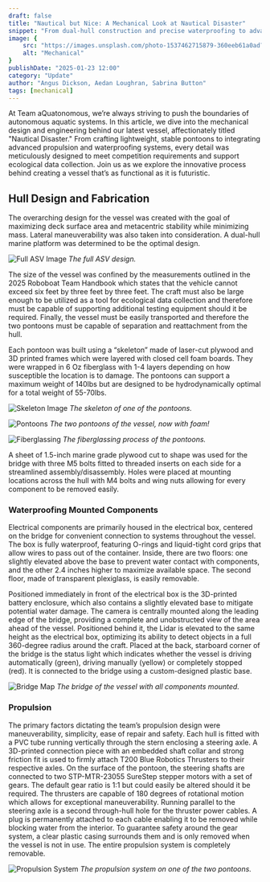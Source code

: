 ```yaml
---
draft: false
title: "Nautical but Nice: A Mechanical Look at Nautical Disaster"
snippet: "From dual-hull construction and precise waterproofing to advanced propulsion systems, our mechanical team showcases the cutting-edge techniques driving sustainable aquatic technology. Dive into the details of our eco-focused solutions and groundbreaking design process."
image: {
    src: "https://images.unsplash.com/photo-1537462715879-360eeb61a0ad?q=80&w=2138&auto=format&fit=crop&ixlib=rb-4.0.3&ixid=M3wxMjA3fDB8MHxwaG90by1wYWdlfHx8fGVufDB8fHx8fA%3D%3D",
    alt: "Mechanical"
}
publishDate: "2025-01-23 12:00"
category: "Update"
author: "Angus Dickson, Aedan Loughran, Sabrina Button"
tags: [mechanical]
---
```


At Team aQuatonomous, we’re always striving to push the boundaries of autonomous aquatic systems. In this article, we dive into the mechanical design and engineering behind our latest vessel, affectionately titled "Nautical Disaster." From crafting lightweight, stable pontoons to integrating advanced propulsion and waterproofing systems, every detail was meticulously designed to meet competition requirements and support ecological data collection. Join us as we explore the innovative process behind creating a vessel that’s as functional as it is futuristic.

## Hull Design and Fabrication
The overarching design for the vessel was created with the goal of maximizing deck surface area and metacentric stability while minimizing mass. Lateral maneuverability was also taken into consideration. A dual-hull marine platform was determined to be the optimal design.

![Full ASV Image](https://i.imgur.com/9XLtw4h.png)
*The full ASV design.*

The size of the vessel was confined by the measurements outlined in the 2025 Roboboat Team Handbook which states that the vehicle cannot exceed six feet by three feet by three feet. The craft must also be large enough to be utilized as a tool for ecological data collection and therefore must be capable of supporting additional testing equipment should it be required. Finally, the vessel must be easily transported and therefore the two pontoons must be capable of separation and reattachment from the hull.

Each pontoon was built using a “skeleton” made of laser-cut plywood and 3D printed frames which were layered with closed cell foam boards. They were wrapped in 6 Oz fiberglass with 1-4 layers depending on how susceptible the location is to damage. The pontoons can support a maximum weight of 140lbs but are designed to be hydrodynamically optimal for a total weight of 55-70lbs.

![Skeleton Image](https://i.imgur.com/PUROA3O.jpeg)
*The skeleton of one of the pontoons.*

![Pontoons](https://i.imgur.com/gkRSVsK.jpeg)
*The two pontoons of the vessel, now with foam!*

![Fiberglassing](https://i.imgur.com/EC3e9Qo.jpeg)
*The fiberglassing process of the pontoons.*

A sheet of 1.5-inch marine grade plywood cut to shape was used for the bridge with three M5 bolts fitted to threaded inserts on each side for a streamlined assembly/disassembly. Holes were placed at mounting locations across the hull with M4 bolts and wing nuts allowing for every component to be removed easily.

### Waterproofing Mounted Components
Electrical components are primarily housed in the electrical box, centered on the bridge for convenient connection to systems throughout the vessel. The box is fully waterproof, featuring O-rings and liquid-tight cord grips that allow wires to pass out of the container. Inside, there are two floors: one slightly elevated above the base to prevent water contact with components, and the other 2.4 inches higher to maximize available space. The second floor, made of transparent plexiglass, is easily removable.

Positioned immediately in front of the electrical box is the 3D-printed battery enclosure, which also contains a slightly elevated base to mitigate potential water damage. The camera is centrally mounted along the leading edge of the bridge, providing a complete and unobstructed view of the area ahead of the vessel. Positioned behind it, the Lidar is elevated to the same height as the electrical box, optimizing its ability to detect objects in a full 360-degree radius around the craft. Placed at the back, starboard corner of the bridge is the status light which indicates whether the vessel is driving automatically (green), driving manually (yellow) or completely stopped (red). It is connected to the bridge using a custom-designed plastic base.

![Bridge Map](https://i.imgur.com/jvNCw9x.png)
*The bridge of the vessel with all components mounted.*

### Propulsion
The primary factors dictating the team’s propulsion design were maneuverability, simplicity, ease of repair and safety. Each hull is fitted with a PVC tube running vertically through the stern enclosing a steering axle. A 3D-printed connection piece with an embedded shaft collar and strong friction fit is used to firmly attach T200 Blue Robotics Thrusters to their respective axles. On the surface of the pontoon, the steering shafts are connected to two STP-MTR-23055 SureStep stepper motors with a set of gears. The default gear ratio is 1:1 but could easily be altered should it be required. The thrusters are capable of 180 degrees of rotational motion which allows for exceptional maneuverability. Running parallel to the steering axle is a second through-hull hole for the thruster power cables. A plug is permanently attached to each cable enabling it to be removed while blocking water from the interior. To guarantee safety around the gear system, a clear plastic casing surrounds them and is only removed when the vessel is not in use. The entire propulsion system is completely removable.

![Propulsion System](https://i.imgur.com/1UJqUhs.png)
*The propulsion system on one of the two pontoons.*
